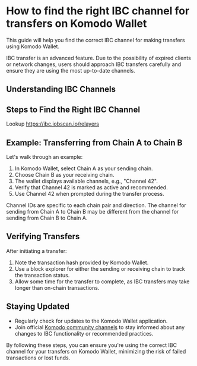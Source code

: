 # How to find the right IBC channel for transfers on Komodo Wallet

This guide will help you find the correct IBC channel for making transfers using Komodo Wallet.

<Note type="warning">
  IBC transfer is an advanced feature. Due to the possibility of expired clients
  or network changes, users should approach IBC transfers carefully and ensure
  they are using the most up-to-date channels.
</Note>

## Understanding IBC Channels

## Steps to Find the Right IBC Channel

Lookup https://ibc.iobscan.io/relayers

## Example: Transferring from Chain A to Chain B

Let's walk through an example:

1. In Komodo Wallet, select Chain A as your sending chain.
2. Choose Chain B as your receiving chain.
3. The wallet displays available channels, e.g., "Channel 42".
4. Verify that Channel 42 is marked as active and recommended.
5. Use Channel 42 when prompted during the transfer process.

<Note type="info">
  Channel IDs are specific to each chain pair and direction. The channel for
  sending from Chain A to Chain B may be different from the channel for sending
  from Chain B to Chain A.
</Note>

## Verifying Transfers

After initiating a transfer:

1. Note the transaction hash provided by Komodo Wallet.
2. Use a block explorer for either the sending or receiving chain to track the transaction status.
3. Allow some time for the transfer to complete, as IBC transfers may take longer than on-chain transactions.

## Staying Updated

- Regularly check for updates to the Komodo Wallet application.
- Join official [Komodo community channels](https://komodoplatform.com/discord) to stay informed about any changes to IBC functionality or recommended practices.

By following these steps, you can ensure you're using the correct IBC channel for your transfers on Komodo Wallet, minimizing the risk of failed transactions or lost funds.
